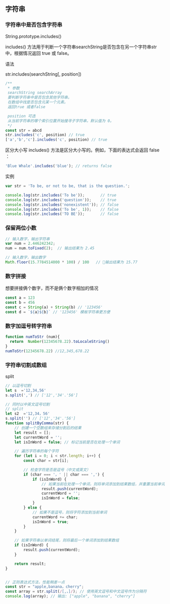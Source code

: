## 字符串

### 字符串中是否包含字符串

String.prototype.includes()

includes() 方法用于判断一个字符串searchString是否包含在另一个字符串str中，根据情况返回 true 或 false。

语法

str.includes(searchString[, position])

```js
/**
 * 参数
 searchString searchArray
 要判断字符串中是否包含其他字符串。
 在数组中找是否包含元某一个元素。
 返回true 或者false

 position 可选
 从当前字符串的哪个索引位置开始搜寻子字符串，默认值为 0。
 */
const str = abcd
str.includes('c', position) // true
['a','b','c'].includes('c', position) // true
```

区分大小写 includes() 方法是区分大小写的。例如，下面的表达式会返回 false ：

```js
'Blue Whale'.includes('blue'); // returns false
```

实例

```js
var str = 'To be, or not to be, that is the question.';

console.log(str.includes('To be'));       // true
console.log(str.includes('question'));    // true
console.log(str.includes('nonexistent')); // false
console.log(str.includes('To be', 1));    // false
console.log(str.includes('TO BE'));       // false
```

### 保留两位小数

```js
// 输入数字，输出字符串
var num = 2.446242342;
num = num.toFixed(2);  // 输出结果为 2.45

// 输入数字，输出数字
Math.floor(15.7784514000 * 100) / 100   // 输出结果为 15.77
```

### 数字拼接

想要拼接俩个数字，而不是俩个数字相加的情况

```js
const a = 123
const b = 456
const c = String(a) + String(b) // '123456'
const d = `${a}${b}` // '123456' 模板字符串更方便
```


### 数字加逗号转字符串

```js
function numToStr (num){
  return  Number(12345678.22).toLocaleString()
}
numToStr(12345678.22) //12,345,678.22
```

### 字符串切割成数组
split
```js
// 以逗号切割
let s  ='12,34,56'
s.split(',') // ['12','34'.'56']

// 同时以中英文逗号切割
// split
let s2  ='12,34，56'
s.split('') // ['12','34'.'56']
function splitByComma(str) {
    // 创建一个空数组来存储分割后的结果
    let result = [];
    let currentWord = '';
    let isInWord = false; // 标记当前是否在处理一个单词

    // 遍历字符串的每个字符
    for (let i = 0; i < str.length; i++) {
        const char = str[i];

        // 检查字符是否是逗号（中文或英文）
        if (char === '，' || char === ',') {
            if (isInWord) {
                // 如果当前在处理一个单词，则将单词添加到结果数组，并重置当前单词和状态
                result.push(currentWord);
                currentWord = '';
                isInWord = false;
            }
        } else {
            // 如果不是逗号，则将字符添加到当前单词
            currentWord += char;
            isInWord = true;
        }
    }

    // 如果字符串以单词结尾，则将最后一个单词添加到结果数组
    if (isInWord) {
        result.push(currentWord);
    }

    return result;
}


// 正则表达式方法，性能稍差一点
const str = "apple,banana，cherry";
const array = str.split(/[,，]/); // 使用英文逗号和中文逗号作为分隔符
console.log(array); // 输出: ["apple", "banana", "cherry"]

```